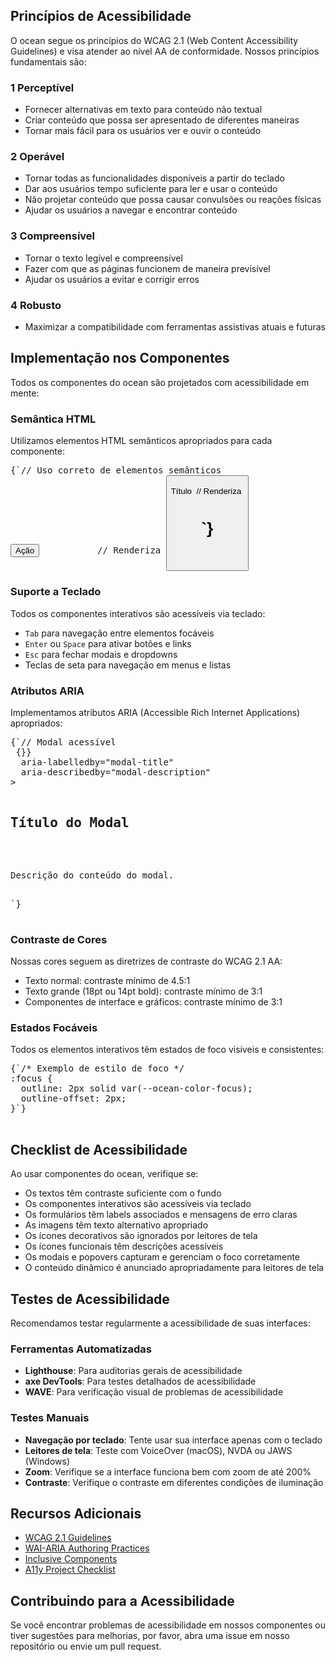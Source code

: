 
<Meta title="Acessibilidade" />

<BannerDOC title="Acessibilidade" description="A acessibilidade é um pilar fundamental do ocean. Nosso objetivo é garantir que todos os componentes e interfaces construídos com nossa biblioteca sejam acessíveis a todos os usuários, independentemente de suas habilidades ou deficiências." />

<div
  style={{
    background: '#f8fbff',
    border: '1px solid #d0e8fd',
    borderLeft: '5px solid #0046c0',
    padding: '2rem',
    borderRadius: '8px',
    marginBottom: '2.5rem',
    boxShadow: '0 2px 12px rgba(0, 70, 192, 0.08)'
  }}
>
  <h2 style={{ color: '#0046c0', marginTop: 0 }}>Princípios de Acessibilidade</h2>
  <p style={{ fontSize: '1.1rem', lineHeight: '1.6' }}>
    O ocean segue os princípios do WCAG 2.1 (Web Content Accessibility Guidelines) e visa atender ao nível AA de conformidade. Nossos princípios fundamentais são:
  </p>

  <div
    style={{
      background: 'white',
      padding: '1.5rem',
      borderRadius: '8px',
      boxShadow: '0 2px 12px rgba(0, 70, 192, 0.08)',
      border: '1px solid #e0f0ff',
      marginBottom: '1.5rem'
    }}
  >
    <h3 style={{ color: '#0046c0', margin: '0 0 1rem 0', fontSize: '1.3rem', display: 'flex', alignItems: 'center', gap: '8px' }}>
      <span style={{ width: '28px', height: '28px', borderRadius: '50%', background: '#0046c0', display: 'flex', alignItems: 'center', justifyContent: 'center', flexShrink: 0 }}>
        <span style={{color: 'white', fontWeight: 'bold'}}>1</span>
      </span>
      Perceptível
    </h3>
    <ul style={{ fontSize: '1.1rem', lineHeight: '1.6', color: '#333' }}>
      <li>Fornecer alternativas em texto para conteúdo não textual</li>
      <li>Criar conteúdo que possa ser apresentado de diferentes maneiras</li>
      <li>Tornar mais fácil para os usuários ver e ouvir o conteúdo</li>
    </ul>
  </div>

  <div
    style={{
      background: 'white',
      padding: '1.5rem',
      borderRadius: '8px',
      boxShadow: '0 2px 12px rgba(0, 70, 192, 0.08)',
      border: '1px solid #e0f0ff',
      marginBottom: '1.5rem'
    }}
  >
    <h3 style={{ color: '#0046c0', margin: '0 0 1rem 0', fontSize: '1.3rem', display: 'flex', alignItems: 'center', gap: '8px' }}>
      <span style={{ width: '28px', height: '28px', borderRadius: '50%', background: '#0046c0', display: 'flex', alignItems: 'center', justifyContent: 'center', flexShrink: 0 }}>
        <span style={{color: 'white', fontWeight: 'bold'}}>2</span>
      </span>
      Operável
    </h3>
    <ul style={{ fontSize: '1.1rem', lineHeight: '1.6', color: '#333' }}>
      <li>Tornar todas as funcionalidades disponíveis a partir do teclado</li>
      <li>Dar aos usuários tempo suficiente para ler e usar o conteúdo</li>
      <li>Não projetar conteúdo que possa causar convulsões ou reações físicas</li>
      <li>Ajudar os usuários a navegar e encontrar conteúdo</li>
    </ul>
  </div>

  <div
    style={{
      background: 'white',
      padding: '1.5rem',
      borderRadius: '8px',
      boxShadow: '0 2px 12px rgba(0, 70, 192, 0.08)',
      border: '1px solid #e0f0ff',
      marginBottom: '1.5rem'
    }}
  >
    <h3 style={{ color: '#0046c0', margin: '0 0 1rem 0', fontSize: '1.3rem', display: 'flex', alignItems: 'center', gap: '8px' }}>
      <span style={{ width: '28px', height: '28px', borderRadius: '50%', background: '#0046c0', display: 'flex', alignItems: 'center', justifyContent: 'center', flexShrink: 0 }}>
        <span style={{color: 'white', fontWeight: 'bold'}}>3</span>
      </span>
      Compreensível
    </h3>
    <ul style={{ fontSize: '1.1rem', lineHeight: '1.6', color: '#333' }}>
      <li>Tornar o texto legível e compreensível</li>
      <li>Fazer com que as páginas funcionem de maneira previsível</li>
      <li>Ajudar os usuários a evitar e corrigir erros</li>
    </ul>
  </div>

  <div
    style={{
      background: 'white',
      padding: '1.5rem',
      borderRadius: '8px',
      boxShadow: '0 2px 12px rgba(0, 70, 192, 0.08)',
      border: '1px solid #e0f0ff'
    }}
  >
    <h3 style={{ color: '#0046c0', margin: '0 0 1rem 0', fontSize: '1.3rem', display: 'flex', alignItems: 'center', gap: '8px' }}>
      <span style={{ width: '28px', height: '28px', borderRadius: '50%', background: '#0046c0', display: 'flex', alignItems: 'center', justifyContent: 'center', flexShrink: 0 }}>
        <span style={{color: 'white', fontWeight: 'bold'}}>4</span>
      </span>
      Robusto
    </h3>
    <ul style={{ fontSize: '1.1rem', lineHeight: '1.6', color: '#333' }}>
      <li>Maximizar a compatibilidade com ferramentas assistivas atuais e futuras</li>
    </ul>
  </div>
</div>

<div
  style={{
    background: '#f8fbff',
    border: '1px solid #d0e8fd',
    borderLeft: '5px solid #31b5fc',
    padding: '2rem',
    borderRadius: '8px',
    marginBottom: '2.5rem',
    boxShadow: '0 2px 12px rgba(0, 70, 192, 0.08)'
  }}
>
  <h2 style={{ color: '#31b5fc', marginTop: 0 }}>Implementação nos Componentes</h2>
  <p style={{ fontSize: '1.1rem', lineHeight: '1.6' }}>
    Todos os componentes do ocean são projetados com acessibilidade em mente:
  </p>

  <div
    style={{
      background: 'white',
      padding: '1.5rem',
      borderRadius: '8px',
      boxShadow: '0 2px 12px rgba(0, 70, 192, 0.08)',
      border: '1px solid #e0f0ff',
      marginBottom: '1.5rem'
    }}
  >
    <h3 style={{ color: '#0046c0', margin: '0 0 1rem 0', fontSize: '1.3rem' }}>
      Semântica HTML
    </h3>
    <p style={{ fontSize: '1.1rem', lineHeight: '1.6', color: '#333' }}>
      Utilizamos elementos HTML semânticos apropriados para cada componente:
    </p>
    <pre style={{ background: '#f5f7fa', padding: '1rem', borderRadius: '4px', fontFamily: 'monospace', overflowX: 'auto', margin: 0 }}>
{`// Uso correto de elementos semânticos
<Button>Ação</Button>           // Renderiza <button>
<Typography as="h1">Título</Typography>  // Renderiza <h1>`}
    </pre>
  </div>

  <div
    style={{
      background: 'white',
      padding: '1.5rem',
      borderRadius: '8px',
      boxShadow: '0 2px 12px rgba(0, 70, 192, 0.08)',
      border: '1px solid #e0f0ff',
      marginBottom: '1.5rem'
    }}
  >
    <h3 style={{ color: '#0046c0', margin: '0 0 1rem 0', fontSize: '1.3rem' }}>
      Suporte a Teclado
    </h3>
    <p style={{ fontSize: '1.1rem', lineHeight: '1.6', color: '#333' }}>
      Todos os componentes interativos são acessíveis via teclado:
    </p>
    <ul style={{ fontSize: '1.1rem', lineHeight: '1.6', color: '#333' }}>
      <li><code>Tab</code> para navegação entre elementos focáveis</li>
      <li><code>Enter</code> ou <code>Space</code> para ativar botões e links</li>
      <li><code>Esc</code> para fechar modais e dropdowns</li>
      <li>Teclas de seta para navegação em menus e listas</li>
    </ul>
  </div>

  <div
    style={{
      background: 'white',
      padding: '1.5rem',
      borderRadius: '8px',
      boxShadow: '0 2px 12px rgba(0, 70, 192, 0.08)',
      border: '1px solid #e0f0ff',
      marginBottom: '1.5rem'
    }}
  >
    <h3 style={{ color: '#0046c0', margin: '0 0 1rem 0', fontSize: '1.3rem' }}>
      Atributos ARIA
    </h3>
    <p style={{ fontSize: '1.1rem', lineHeight: '1.6', color: '#333' }}>
      Implementamos atributos ARIA (Accessible Rich Internet Applications) apropriados:
    </p>
    <pre style={{ background: '#f5f7fa', padding: '1rem', borderRadius: '4px', fontFamily: 'monospace', overflowX: 'auto', margin: 0 }}>
{`// Modal acessível
<Modal
  title="Título do Modal"
  isOpen={true}
  onClose={() => {}}
  aria-labelledby="modal-title"
  aria-describedby="modal-description"
>
  <h2 id="modal-title">Título do Modal</h2>
  <p id="modal-description">Descrição do conteúdo do modal.</p>
</Modal>`}
    </pre>
  </div>

  <div
    style={{
      background: 'white',
      padding: '1.5rem',
      borderRadius: '8px',
      boxShadow: '0 2px 12px rgba(0, 70, 192, 0.08)',
      border: '1px solid #e0f0ff',
      marginBottom: '1.5rem'
    }}
  >
    <h3 style={{ color: '#0046c0', margin: '0 0 1rem 0', fontSize: '1.3rem' }}>
      Contraste de Cores
    </h3>
    <p style={{ fontSize: '1.1rem', lineHeight: '1.6', color: '#333' }}>
      Nossas cores seguem as diretrizes de contraste do WCAG 2.1 AA:
    </p>
    <ul style={{ fontSize: '1.1rem', lineHeight: '1.6', color: '#333' }}>
      <li>Texto normal: contraste mínimo de 4.5:1</li>
      <li>Texto grande (18pt ou 14pt bold): contraste mínimo de 3:1</li>
      <li>Componentes de interface e gráficos: contraste mínimo de 3:1</li>
    </ul>
  </div>

  <div
    style={{
      background: 'white',
      padding: '1.5rem',
      borderRadius: '8px',
      boxShadow: '0 2px 12px rgba(0, 70, 192, 0.08)',
      border: '1px solid #e0f0ff'
    }}
  >
    <h3 style={{ color: '#0046c0', margin: '0 0 1rem 0', fontSize: '1.3rem' }}>
      Estados Focáveis
    </h3>
    <p style={{ fontSize: '1.1rem', lineHeight: '1.6', color: '#333' }}>
      Todos os elementos interativos têm estados de foco visíveis e consistentes:
    </p>
    <pre style={{ background: '#f5f7fa', padding: '1rem', borderRadius: '4px', fontFamily: 'monospace', overflowX: 'auto', margin: 0 }}>
{`/* Exemplo de estilo de foco */
:focus {
  outline: 2px solid var(--ocean-color-focus);
  outline-offset: 2px;
}`}
    </pre>
  </div>
</div>

<div
  style={{
    background: '#f8fbff',
    border: '1px solid #d0e8fd',
    borderLeft: '5px solid #66cafc',
    padding: '2rem',
    borderRadius: '8px',
    marginBottom: '2.5rem',
    boxShadow: '0 2px 12px rgba(0, 70, 192, 0.08)'
  }}
>
  <h2 style={{ color: '#66cafc', marginTop: 0 }}>Checklist de Acessibilidade</h2>

  <div
    style={{
      background: 'white',
      padding: '1.5rem',
      borderRadius: '8px',
      boxShadow: '0 2px 12px rgba(0, 70, 192, 0.08)',
      border: '1px solid #e0f0ff'
    }}
  >
    <p style={{ fontSize: '1.1rem', lineHeight: '1.6', color: '#333' }}>
      Ao usar componentes do ocean, verifique se:
    </p>
    <ul style={{ fontSize: '1.1rem', lineHeight: '1.6', color: '#333' }}>
      <li>Os textos têm contraste suficiente com o fundo</li>
      <li>Os componentes interativos são acessíveis via teclado</li>
      <li>Os formulários têm labels associados e mensagens de erro claras</li>
      <li>As imagens têm texto alternativo apropriado</li>
      <li>Os ícones decorativos são ignorados por leitores de tela</li>
      <li>Os ícones funcionais têm descrições acessíveis</li>
      <li>Os modais e popovers capturam e gerenciam o foco corretamente</li>
      <li>O conteúdo dinâmico é anunciado apropriadamente para leitores de tela</li>
    </ul>
  </div>
</div>

<div
  style={{
    background: '#f8fbff',
    border: '1px solid #d0e8fd',
    borderLeft: '5px solid #0046c0',
    padding: '2rem',
    borderRadius: '8px',
    marginBottom: '2.5rem',
    boxShadow: '0 2px 12px rgba(0, 70, 192, 0.08)'
  }}
>
  <h2 style={{ color: '#0046c0', marginTop: 0 }}>Testes de Acessibilidade</h2>

  <p style={{ fontSize: '1.1rem', lineHeight: '1.6' }}>
    Recomendamos testar regularmente a acessibilidade de suas interfaces:
  </p>

  <div
    style={{
      background: 'white',
      padding: '1.5rem',
      borderRadius: '8px',
      boxShadow: '0 2px 12px rgba(0, 70, 192, 0.08)',
      border: '1px solid #e0f0ff',
      marginBottom: '1.5rem'
    }}
  >
    <h3 style={{ color: '#0046c0', margin: '0 0 1rem 0', fontSize: '1.3rem' }}>
      Ferramentas Automatizadas
    </h3>
    <ul style={{ fontSize: '1.1rem', lineHeight: '1.6', color: '#333' }}>
      <li><strong>Lighthouse</strong>: Para auditorias gerais de acessibilidade</li>
      <li><strong>axe DevTools</strong>: Para testes detalhados de acessibilidade</li>
      <li><strong>WAVE</strong>: Para verificação visual de problemas de acessibilidade</li>
    </ul>
  </div>

  <div
    style={{
      background: 'white',
      padding: '1.5rem',
      borderRadius: '8px',
      boxShadow: '0 2px 12px rgba(0, 70, 192, 0.08)',
      border: '1px solid #e0f0ff'
    }}
  >
    <h3 style={{ color: '#0046c0', margin: '0 0 1rem 0', fontSize: '1.3rem' }}>
      Testes Manuais
    </h3>
    <ul style={{ fontSize: '1.1rem', lineHeight: '1.6', color: '#333' }}>
      <li><strong>Navegação por teclado</strong>: Tente usar sua interface apenas com o teclado</li>
      <li><strong>Leitores de tela</strong>: Teste com VoiceOver (macOS), NVDA ou JAWS (Windows)</li>
      <li><strong>Zoom</strong>: Verifique se a interface funciona bem com zoom de até 200%</li>
      <li><strong>Contraste</strong>: Verifique o contraste em diferentes condições de iluminação</li>
    </ul>
  </div>
</div>

<div
  style={{
    background: '#f8fbff',
    border: '1px solid #d0e8fd',
    borderLeft: '5px solid #31b5fc',
    padding: '2rem',
    borderRadius: '8px',
    marginBottom: '2.5rem',
    boxShadow: '0 2px 12px rgba(0, 70, 192, 0.08)'
  }}
>
  <h2 style={{ color: '#31b5fc', marginTop: 0 }}>Recursos Adicionais</h2>

  <div
    style={{
      background: 'white',
      padding: '1.5rem',
      borderRadius: '8px',
      boxShadow: '0 2px 12px rgba(0, 70, 192, 0.08)',
      border: '1px solid #e0f0ff'
    }}
  >
    <ul style={{ fontSize: '1.1rem', lineHeight: '1.6', color: '#333' }}>
      <li><a href="https://www.w3.org/TR/WCAG21/" style={{ color: '#0046c0', textDecoration: 'none' }}>WCAG 2.1 Guidelines</a></li>
      <li><a href="https://www.w3.org/TR/wai-aria-practices-1.1/" style={{ color: '#0046c0', textDecoration: 'none' }}>WAI-ARIA Authoring Practices</a></li>
      <li><a href="https://inclusive-components.design/" style={{ color: '#0046c0', textDecoration: 'none' }}>Inclusive Components</a></li>
      <li><a href="https://www.a11yproject.com/checklist/" style={{ color: '#0046c0', textDecoration: 'none' }}>A11y Project Checklist</a></li>
    </ul>
  </div>
</div>

<div
  style={{
    background: '#f8fbff',
    border: '1px solid #d0e8fd',
    borderLeft: '5px solid #66cafc',
    padding: '2rem',
    borderRadius: '8px',
    marginBottom: '2.5rem',
    boxShadow: '0 2px 12px rgba(0, 70, 192, 0.08)'
  }}
>
  <h2 style={{ color: '#66cafc', marginTop: 0 }}>Contribuindo para a Acessibilidade</h2>

  <div
    style={{
      background: 'white',
      padding: '1.5rem',
      borderRadius: '8px',
      boxShadow: '0 2px 12px rgba(0, 70, 192, 0.08)',
      border: '1px solid #e0f0ff'
    }}
  >
    <p style={{ fontSize: '1.1rem', lineHeight: '1.6', color: '#333' }}>
      Se você encontrar problemas de acessibilidade em nossos componentes ou tiver sugestões para melhorias, por favor, abra uma issue em nosso repositório ou envie um pull request.
    </p>
  </div>
</div>
